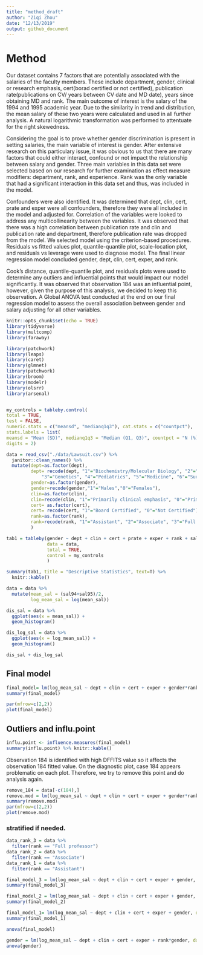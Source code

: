 ```yaml
---
title: "method_draft"
author: "Ziqi Zhou"
date: "12/13/2019"
output: github_document
---
```


# Method

Our dataset contains 7 factors that are potentially associated with the salaries of the faculty members. These include department, gender, clinical or research emphasis, cert(borad certified or not certified), publication rate(publications on CV/ years between CV date and MD date), years since obtaining MD and rank. The main outcome of interest is the salary of the 1994 and 1995 academic year. Due to the similarity in trend and distribution, the mean salary of these two years were calculated and used in all further analysis. A natural logarithmic transformation was performed to attentuate for the right skewedness. 

Considering the goal is to prove whether gender discrimination is present in setting salaries, the main variable of interest is gender. After extensive research on this particulary issue, it was obvious to us that there are many factors that could either interact, confound or not impact the relationship between salary and gender. Three main variables in this data set were selected based on our research for further examination as effect measure modifiers: department, rank, and experience. Rank was the only variable that had a significant interaction in this data set and thus, was included in the model.

Confounders were also identified. It was determined that dept, clin, cert, prate and exper were all confounders, therefore they were all included in the model and adjusted for. Correlation of the variables were looked to address any multicollinearity between the variables. It was observed that there was a high correlation between publication rate and clin and publication rate and department, therefore publication rate was dropped from the model. We selected model using the criterion-based procedures. Residuals vs fitted values plot, quantile-quantile plot, scale-location plot, and residuals vs leverage were used to diagnose model. The final linear regression model concluded gender, dept, clin, cert, exper, and rank.

Cook’s distance, quantile-quantile plot, and residuals plots were used to determine any outliers and influential points that would impact our model significantly. It was observed that observation 184 was an influential point, however, given the purpose of this analysis, we decided to keep this observation. A Global ANOVA test conducted at the end on our final regression model to assess the overall association between gender and salary adjusting for all other variables. 


```r
knitr::opts_chunk$set(echo = TRUE)
library(tidyverse)
library(multcomp)
library(faraway)

library(patchwork)
library(leaps)
library(caret)
library(glmnet)
library(patchwork)
library(broom)
library(modelr)
library(olsrr)
library(arsenal)


my_controls = tableby.control(
total = TRUE,
test = FALSE,
numeric.stats = c("meansd", "medianq1q3"), cat.stats = c("countpct"),
stats.labels = list(
meansd = "Mean (SD)", medianq1q3 = "Median (Q1, Q3)", countpct = "N (%)"),
digits = 2)
```

```r
data = read_csv("./data/Lawsuit.csv") %>% 
  janitor::clean_names() %>% 
  mutate(dept=as.factor(dept),
         dept= recode(dept, "1"="Biochemistry/Molecular Biology", "2"="Physiology", 
             "3"="Genetics", "4"="Pediatrics", "5"="Medicine", "6"="Surgery"),
         gender=as.factor(gender),
         gender=recode(gender,"1"="Males","0"="Females"),
         clin=as.factor(clin),
         clin=recode(clin, "1"="Primarily clinical emphasis", "0"="Primarily research emphasis"),
         cert= as.factor(cert),
         cert= recode(cert, "1"="Board Certified", "0"="Not Certified"),
         rank=as.factor(rank),
         rank=recode(rank, "1"="Assistant", "2"="Associate", "3"="Full professor")
         )
```


```r
tab1 = tableby(gender ~ dept + clin + cert + prate + exper + rank + sal94 + sal95,
               data = data,
               total = TRUE,
               control = my_controls
               )

summary(tab1, title = "Descriptive Statistics", text=T) %>% 
  knitr::kable()
```

```r
data = data %>% 
  mutate(mean_sal = (sal94+sal95)/2,
         log_mean_sal = log(mean_sal))
```

```r
dis_sal = data %>% 
  ggplot(aes(x = mean_sal)) + 
  geom_histogram()

dis_log_sal = data %>% 
  ggplot(aes(x = log_mean_sal)) + 
  geom_histogram()

dis_sal + dis_log_sal
```

## Final model

```r
final_model= lm(log_mean_sal ~ dept + clin + cert + exper + gender*rank, data = data)
summary(final_model)

par(mfrow=c(2,2))
plot(final_model)
```

## Outliers and influ.point
```r
influ.point <- influence.measures(final_model)
summary(influ.point) %>% knitr::kable()
```
Observation 184 is identified with high DFFITS value so it affects the observation 184 fitted value. On the diagnostic plot, case 184 appears problematic on each plot. Therefore, we try to remove this point and do analysis again.

```r
remove_184 = data[-c(184),]
remove.mod = lm(log_mean_sal ~ dept + clin + cert + exper + gender*rank, data=remove_184)
summary(remove.mod)
par(mfrow=c(2,2))
plot(remove.mod)
```




### stratified if needed.
```r
data_rank_3 = data %>% 
  filter(rank == "Full professor")
data_rank_2 = data %>% 
  filter(rank == "Associate")
data_rank_1 = data %>% 
  filter(rank == "Assistant")

final_model_3 = lm(log_mean_sal ~ dept + clin + cert + exper + gender, data = data_rank_3)
summary(final_model_3)

final_model_2 = lm(log_mean_sal ~ dept + clin + cert + exper + gender, data = data_rank_2)
summary(final_model_2)

final_model_1= lm(log_mean_sal ~ dept + clin + cert + exper + gender, data = data_rank_1)
summary(final_model_1)
```

```r
anova(final_model)
```

```r
gender = lm(log_mean_sal ~ dept + clin + cert + exper + rank*gender, data = data)
anova(gender)
```

